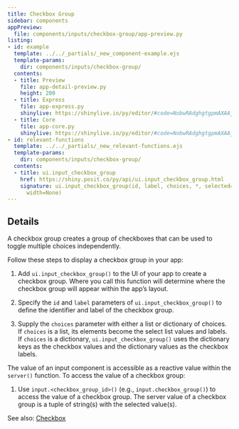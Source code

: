 ```yaml
---
title: Checkbox Group
sidebar: components
appPreview:
  file: components/inputs/checkbox-group/app-preview.py
listing:
- id: example
  template: ../../_partials/_new_component-example.ejs
  template-params:
    dir: components/inputs/checkbox-group/
  contents:
  - title: Preview
    file: app-detail-preview.py
    height: 200
  - title: Express
    file: app-express.py
    shinylive: https://shinylive.io/py/editor/#code=NobwRAdghgtgpmAXAAjFADugdOgnmAGlQGMB7CAFzkqVQGJkAxASQA0BZAURQCU4B3AE4BLKsigBncRGScAHukFwJUjOgA6EAGaDSMZBIAWwiLmTCY6UoIrIAgpiJKIAEziCncAI5EArsM1NNQB9f2QAXmR-HCgAczhgrQAbfxcACk1kLKjhLBN0Xwpg4kM4YgBrACNSOWDY3V90NOQ6AB5WzOyu9TASsqqauoaNQhb2zq6snoBhUorquWR60kaeojaOmUmskDHN7e2eqB6UHrs1vYmDqbBKk+QegCELjavrnuJ7mZfxre2AX3Wvy6AEogftstEVhQCkUqHIKBkwAA3KApOA9MGaEGBVxwLQGdzI9xpfKFIjQ2FECTKCTCcggxBXAACzjcgiw8IoVzcBNR6LSjLe2SUFF8ghkFx6WAAVqQTKSILCsH15oNlo1BTiIEFMBF7Jg0iF-NSie5taMwBRcOgECgrXAEWB-gBdIA
  - title: Core
    file: app-core.py
    shinylive: https://shinylive.io/py/editor/#code=NobwRAdghgtgpmAXAAjFADugdOgnmAGlQGMB7CAFzkqVQDMAnUmZAZwAsBLCXZTmdKQYVkAQUxEG1ACZwGkuAEciAV04AdCJozoA+muQBeZGpxQA5nF10ANmukAKTchcnOWbuhUVdxdnGIAawAjUgAPXXMmFXQHZABiAB5E51c09TA-AJDwyOj0DKIklIg09LAAYX8g0LDkKNIYwoTk1LLkEBaS9vaMqAyUDNFm4raelwzggeQMgCER1tLx1wziaYyKhe6egF8ixbSASn3tl1NGii8fKjCKJzAANyg7OAzjzUPNTVk6NjkHuQOTzeIgXK5EVhwVisTjkQ6IMYAASkEFkDCwNwoYx+yCeLwc8LGaSkFBUDFKzQyWAAVqRuECIFcsFkarkGjECZ8tNBMEYxJgHDp9JwIf85FzCKgKLh0AgUGBMWAdgBdIA
- id: relevant-functions
  template: ../../_partials/_new_relevant-functions.ejs
  template-params:
    dir: components/inputs/checkbox-group/
  contents:
  - title: ui.input_checkbox_group
    href: https://shiny.posit.co/py/api/ui.input_checkbox_group.html
    signature: ui.input_checkbox_group(id, label, choices, *, selected=None, inline=False,
      width=None)
---
```


:::{#example}
:::

:::{#relevant-functions}
:::

## Details

A checkbox group creates a group of checkboxes that can be used to toggle multiple choices independently.

Follow these steps to display a checkbox group in your app:

  1. Add `ui.input_checkbox_group()` to the UI of your app to create a checkbox group. Where you call this function will determine where the checkbox group will appear within the app's layout.

  2. Specify the `id` and `label` parameters of `ui.input_checkbox_group()` to define the identifier and label of the checkbox group.

  3. Supply the `choices` parameter with either a list or dictionary of choices. If `choices` is a list, its elements become the select list values and labels. If `choices` is a dictionary, `ui.input_checkbox_group()` uses the dictionary keys as the checkbox values and the dictionary values as the checkbox labels.

The value of an input component is accessible as a reactive value within the `server()` function. To access the value of a checkbox group:

  1. Use `input.<checkbox_group_id>()` (e.g., `input.checkbox_group()`) to access the value of a checkbox group. The server value of a checkbox group is a tuple of string(s) with the selected value(s).

See also: [Checkbox](../checkbox/index.qmd)
